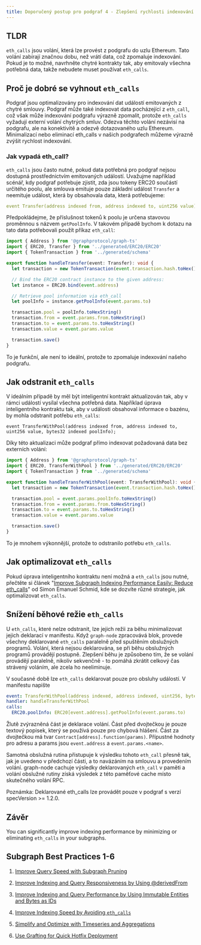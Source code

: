 ```yaml
---
title: Doporučený postup pro podgraf 4 - Zlepšení rychlosti indexování vyhnutím se eth_calls
---
```


## TLDR

`eth_calls` jsou volání, která lze provést z podgrafu do uzlu Ethereum. Tato volání zabírají značnou dobu, než vrátí data, což zpomaluje indexování. Pokud je to možné, navrhněte chytré kontrakty tak, aby emitovaly všechna potřebná data, takže nebudete muset používat `eth_calls`.

## Proč je dobré se vyhnout `eth_calls`

Podgraf jsou optimalizovány pro indexování dat událostí emitovaných z chytré smlouvy. Podgraf může také indexovat data pocházející z `eth_call`, což však může indexování podgrafu výrazně zpomalit, protože `eth_calls` vyžadují externí volání chytrých smluv. Odezva těchto volání nezávisí na podgrafu, ale na konektivitě a odezvě dotazovaného uzlu Ethereum. Minimalizací nebo eliminací eth_calls v našich podgrafech můžeme výrazně zvýšit rychlost indexování.

### Jak vypadá eth_call?

`eth_calls` jsou často nutné, pokud data potřebná pro podgraf nejsou dostupná prostřednictvím emitovaných událostí. Uvažujme například scénář, kdy podgraf potřebuje zjistit, zda jsou tokeny ERC20 součástí určitého poolu, ale smlouva emituje pouze základní událost `Transfer` a neemituje událost, která by obsahovala data, která potřebujeme:

```yaml
event Transfer(address indexed from, address indexed to, uint256 value);
```

Předpokládejme, že příslušnost tokenů k poolu je určena stavovou proměnnou s názvem `getPoolInfo`. V takovém případě bychom k dotazu na tato data potřebovali použít příkaz `eth_call`:

```typescript
import { Address } from '@graphprotocol/graph-ts'
import { ERC20, Transfer } from '../generated/ERC20/ERC20'
import { TokenTransaction } from '../generated/schema'

export function handleTransfer(event: Transfer): void {
  let transaction = new TokenTransaction(event.transaction.hash.toHex())

  // Bind the ERC20 contract instance to the given address:
  let instance = ERC20.bind(event.address)

  // Retrieve pool information via eth_call
  let poolInfo = instance.getPoolInfo(event.params.to)

  transaction.pool = poolInfo.toHexString()
  transaction.from = event.params.from.toHexString()
  transaction.to = event.params.to.toHexString()
  transaction.value = event.params.value

  transaction.save()
}
```

To je funkční, ale není to ideální, protože to zpomaluje indexování našeho podgrafu.

## Jak odstranit `eth_calls`

V ideálním případě by měl být inteligentní kontrakt aktualizován tak, aby v rámci událostí vysílal všechna potřebná data. Například úprava inteligentního kontraktu tak, aby v události obsahoval informace o bazénu, by mohla odstranit potřebu `eth_calls`:

```
event TransferWithPool(address indexed from, address indexed to, uint256 value, bytes32 indexed poolInfo);
```

Díky této aktualizaci může podgraf přímo indexovat požadovaná data bez externích volání:

```typescript
import { Address } from '@graphprotocol/graph-ts'
import { ERC20, TransferWithPool } from '../generated/ERC20/ERC20'
import { TokenTransaction } from '../generated/schema'

export function handleTransferWithPool(event: TransferWithPool): void {
  let transaction = new TokenTransaction(event.transaction.hash.toHex())

  transaction.pool = event.params.poolInfo.toHexString()
  transaction.from = event.params.from.toHexString()
  transaction.to = event.params.to.toHexString()
  transaction.value = event.params.value

  transaction.save()
}
```

To je mnohem výkonnější, protože to odstranilo potřebu `eth_calls`.

## Jak optimalizovat `eth_calls`

Pokud úprava inteligentního kontraktu není možná a `eth_calls` jsou nutné, přečtěte si článek "[Improve Subgraph Indexing Performance Easily: Reduce eth_calls](https://thegraph.com/blog/improve-subgraph-performance-reduce-eth-calls/)" od Simon Emanuel Schmid, kde se dozvíte různé strategie, jak optimalizovat `eth_calls`.

## Snížení běhové režie `eth_calls`

U `eth_calls`, které nelze odstranit, lze jejich režii za běhu minimalizovat jejich deklarací v manifestu. Když `graph-node` zpracovává blok, provede všechny deklarované `eth_calls` paralelně před spuštěním obslužných programů. Volání, která nejsou deklarována, se při běhu obslužných programů provádějí postupně. Zlepšení běhu je způsobeno tím, že se volání provádějí paralelně, nikoliv sekvenčně - to pomáhá zkrátit celkový čas strávený voláním, ale zcela ho neeliminuje.

V současné době lze `eth_calls` deklarovat pouze pro obsluhy událostí. V manifestu napište

```yaml
event: TransferWithPool(address indexed, address indexed, uint256, bytes32 indexed)
handler: handleTransferWithPool
calls:
  ERC20.poolInfo: ERC20[event.address].getPoolInfo(event.params.to)
```

Žlutě zvýrazněná část je deklarace volání. Část před dvojtečkou je pouze textový popisek, který se používá pouze pro chybová hlášení. Část za dvojtečkou má tvar `Contract[address].function(params)`. Přípustné hodnoty pro adresu a params jsou `event.address` a `event.params.<name>`.

Samotná obslužná rutina přistupuje k výsledku tohoto `eth_call` přesně tak, jak je uvedeno v předchozí části, a to navázáním na smlouvu a provedením volání. graph-node cachuje výsledky deklarovaných `eth_call` v paměti a volání obslužné rutiny získá výsledek z této paměťové cache místo skutečného volání RPC.

Poznámka: Deklarované eth_calls lze provádět pouze v podgraf s verzí specVersion >= 1.2.0.

## Závěr

You can significantly improve indexing performance by minimizing or eliminating `eth_calls` in your subgraphs.

## Subgraph Best Practices 1-6

1. [Improve Query Speed with Subgraph Pruning](/cookbook/pruning/)

2. [Improve Indexing and Query Responsiveness by Using @derivedFrom](/cookbook/derivedfrom/)

3. [Improve Indexing and Query Performance by Using Immutable Entities and Bytes as IDs](/cookbook/immutable-entities-bytes-as-ids/)

4. [Improve Indexing Speed by Avoiding `eth_calls`](/cookbook/avoid-eth-calls/)

5. [Simplify and Optimize with Timeseries and Aggregations](/cookbook/timeseries/)

6. [Use Grafting for Quick Hotfix Deployment](/cookbook/grafting-hotfix/)
